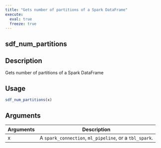 ```yaml
---
title: "Gets number of partitions of a Spark DataFrame"
execute:
  eval: true
  freeze: true
---
```


## sdf_num_partitions

## Description
Gets number of partitions of a Spark DataFrame


## Usage
```r
sdf_num_partitions(x)
```

## Arguments
|Arguments|Description|
|---|---|
| x | A `spark_connection`, `ml_pipeline`, or a `tbl_spark`. |








